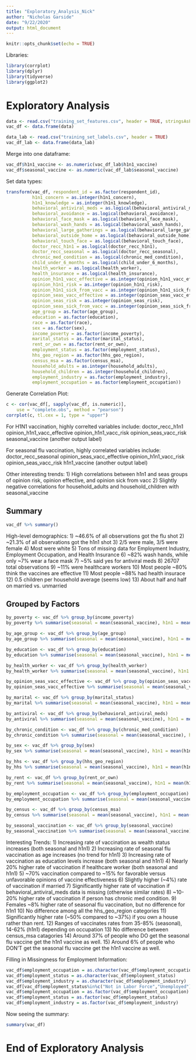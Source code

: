 ---
title: "Exploratory_Analysis_Nick"
author: "Nicholas Garside"
date: "9/22/2020"
output: html_document
---

```{r setup, include=FALSE}
knitr::opts_chunk$set(echo = TRUE)
```

Libraries:
```{r message = false}
library(corrplot)
library(dplyr)
library(tidyverse)
library(ggplot2)
```

# Exploratory Analysis


```{r}
data <- read.csv("training_set_features.csv", header = TRUE, stringsAsFactors = TRUE)
vac_df <- data.frame(data)

data_lab <- read.csv("training_set_labels.csv", header = TRUE)
vac_df_lab <- data.frame(data_lab)
```

Merge into one dataframe:
```{r}
vac_df$h1n1_vaccine <- as.numeric(vac_df_lab$h1n1_vaccine)
vac_df$seasonal_vaccine <- as.numeric(vac_df_lab$seasonal_vaccine)
```

Set data types:
```{r}
transform(vac_df, respondent_id = as.factor(respondent_id),
          h1n1_concern = as.integer(h1n1_concern),
          h1n1_knowledge = as.integer(h1n1_knowledge),
          behavioral_antiviral_meds = as.logical(behavioral_antiviral_meds),
          behavioral_avoidance = as.logical(behavioral_avoidance),
          behavioral_face_mask = as.logical(behavioral_face_mask),
          behavioral_wash_hands = as.logical(behavioral_wash_hands),
          behavioral_large_gatherings = as.logical(behavioral_large_gatherings),
          behavioral_outside_home = as.logical(behavioral_outside_home),
          behavioral_touch_face = as.logical(behavioral_touch_face),
          doctor_recc_h1n1 = as.logical(doctor_recc_h1n1),
          doctor_recc_seasonal = as.logical(doctor_recc_seasonal),
          chronic_med_condition = as.logical(chronic_med_condition),
          child_under_6_months = as.logical(child_under_6_months),
          health_worker = as.logical(health_worker),
          health_insurance = as.logical(health_insurance),
          opinion_h1n1_vacc_effective = as.integer(opinion_h1n1_vacc_effective),
          opinion_h1n1_risk = as.integer(opinion_h1n1_risk),
          opinion_h1n1_sick_from_vacc = as.integer(opinion_h1n1_sick_from_vacc),
          opinion_seas_vacc_effective = as.integer(opinion_seas_vacc_effective),
          opinion_seas_risk = as.integer(opinion_seas_risk),
          opinion_seas_sick_from_vacc = as.integer(opinion_seas_sick_from_vacc),
          age_group = as.factor(age_group),
          education = as.factor(education),
          race = as.factor(race),
          sex = as.factor(sex),
          income_poverty = as.factor(income_poverty),
          marital_status = as.factor(marital_status),
          rent_or_own = as.factor(rent_or_own),
          employment_status = as.factor(employment_status),
          hhs_geo_region = as.factor(hhs_geo_region),
          census_msa = as.factor(census_msa),
          household_adults = as.integer(household_adults),
          household_children = as.integer(household_children),
          employment_industry = as.factor(employment_industry),
          employment_occupation = as.factor(employment_occupation))
```


Generate Correlation Plot:
```{r}
c <- cor(vac_df[, sapply(vac_df, is.numeric)],
    use = "complete.obs", method = "pearson")
corrplot(c, tl.cex = 1, type = "upper")
```

For H1N1 vaccination, highly correlted variables include:
doctor_recc_h1n1
opinion_h1n1_vacc_effective
opinion_h1n1_vacc_risk
opinion_seas_vacc_risk
seasonal_vaccine (another output label)

For seasonal flu vaccination, highly correlated variables include:
doctor_recc_seasonal
opinion_seas_vacc_effective
opinion_h1n1_vacc_risk
opinion_seas_vacc_risk
h1n1_vaccine (another output label)

Other interesting trends:
1) High correlations between h1n1 and seas groups of opinion risk, opinion effective, and opinion sick from vacc
2) Slightly negative correlations for household_adults and household_children with seasonal_vaccine


## Summary

```{r}
vac_df %>% summary()
```

High-level demographics:
1) ~46.6% of all observations got the flu shot
2) ~21.3% of all observations got the h1n1 shot
3) 2/5 were male, 3/5 were female
4) Most were white
5) Tons of missing data for Employment Industry, Employment Occupation, and Health Insurance
6) ~82% wash hands, while only ~7% wear a face mask
7) ~5% said yes for antiviral meds
8) 26707 total observations
9) ~11% were healthcare workers
10) Most people ~80% think the vaccines are effective
11) Most people ~88% had health insurace
12) 0.5 children per household average (seems low)
13) About half and half on married vs. unmarried

## Grouped by Factors

```{r}
by_poverty <- vac_df %>% group_by(income_poverty)
by_poverty %>% summarise(seasonal = mean(seasonal_vaccine), h1n1 = mean(h1n1_vaccine))

by_age_group <- vac_df %>% group_by(age_group)
by_age_group %>% summarise(seasonal = mean(seasonal_vaccine), h1n1 = mean(h1n1_vaccine))

by_education <- vac_df %>% group_by(education)
by_education %>% summarise(seasonal = mean(seasonal_vaccine), h1n1 = mean(h1n1_vaccine))

by_health_worker <- vac_df %>% group_by(health_worker)
by_health_worker %>% summarise(seasonal = mean(seasonal_vaccine), h1n1 = mean(h1n1_vaccine))

by_opinion_seas_vacc_effective <- vac_df %>% group_by(opinion_seas_vacc_effective)
by_opinion_seas_vacc_effective %>% summarise(seasonal = mean(seasonal_vaccine), h1n1 = mean(h1n1_vaccine))

by_marital <- vac_df %>% group_by(marital_status)
by_marital %>% summarise(seasonal = mean(seasonal_vaccine), h1n1 = mean(h1n1_vaccine))

by_antiviral <- vac_df %>% group_by(behavioral_antiviral_meds)
by_antiviral %>% summarise(seasonal = mean(seasonal_vaccine), h1n1 = mean(h1n1_vaccine))

by_chronic_condition <- vac_df %>% group_by(chronic_med_condition)
by_chronic_condition %>% summarise(seasonal = mean(seasonal_vaccine), h1n1 = mean(h1n1_vaccine))

by_sex <- vac_df %>% group_by(sex)
by_sex %>% summarise(seasonal = mean(seasonal_vaccine), h1n1 = mean(h1n1_vaccine))

by_hhs <- vac_df %>% group_by(hhs_geo_region)
by_hhs %>% summarise(seasonal = mean(seasonal_vaccine), h1n1 = mean(h1n1_vaccine))

by_rent <- vac_df %>% group_by(rent_or_own)
by_rent %>% summarise(seasonal = mean(seasonal_vaccine), h1n1 = mean(h1n1_vaccine))

by_employment_occupation <- vac_df %>% group_by(employment_occupation)
by_employment_occupation %>% summarise(seasonal = mean(seasonal_vaccine), h1n1 = mean(h1n1_vaccine))

by_census <- vac_df %>% group_by(census_msa)
by_census %>% summarise(seasonal = mean(seasonal_vaccine), h1n1 = mean(h1n1_vaccine))

by_seasonal_vaccination <- vac_df %>% group_by(seasonal_vaccine)
by_seasonal_vaccination %>% summarise(seasonal = mean(seasonal_vaccine), h1n1 = mean(h1n1_vaccine))
```

Interesting Trends:
1) Increasing rate of vaccination as wealth status increases (both seasonal and h1n1)
2) Increasing rate of seasonal flu vaccination as age increases (no trend for h1n1)
3) Increasing rate of vaccination as education levels increase (both seasonal and h1n1)
4) Nearly 20% higher rate of vaccination if healthcare worker (both seasonal and h1n1)
5) ~70% vaccination compared to ~15% for favorable versus unfavorable opinions of vaccine effectiveness
6) Slightly higher (~4%) rate of vaccination if married
7) Significantly higher rate of vaccination if behavioral_antiviral_meds data is missing (otherwise similar rates)
8) ~10-20% higher rate of vaccination if person has chronic med condition.
9) Females ~8% higher rate of seasonal flu vaccination, but no difference for h1n1
10) No difference among all the hhs_geo_region categories
11) Significantly higher rate (~50% compared to ~37%) if you own a house rather than rent.
12) Ranges of vaccinates rates from 35-85% (seasonal), 14-62% (h1n1) depending on occupation
13) No difference between census_msa catagories
14) Around 37% of people who DO get the seasonal flu vaccine get the h1n1 vaccine as well.
15) Around 6% of people who DON'T get the seasonal flu vaccine get the h1n1 vaccine as well.


Filling in Missingness for Employment Information:
```{r}
vac_df$employment_occupation = as.character(vac_df$employment_occupation)
vac_df$employment_status = as.character(vac_df$employment_status)
vac_df$employment_industry = as.character(vac_df$employment_industry)
vac_df[vac_df$employment_status%in%c("Not in Labor Force","Unemployed")&vac_df$employment_occupation=="",c("employment_occupation", "employment_industry")] <- "Unemployed"
vac_df$employment_occupation = as.factor(vac_df$employment_occupation)
vac_df$employment_status = as.factor(vac_df$employment_status)
vac_df$employment_industry = as.factor(vac_df$employment_industry)
```

Now seeing the summary:
```{r}
summary(vac_df)
```

# End of Exploratory Analysis